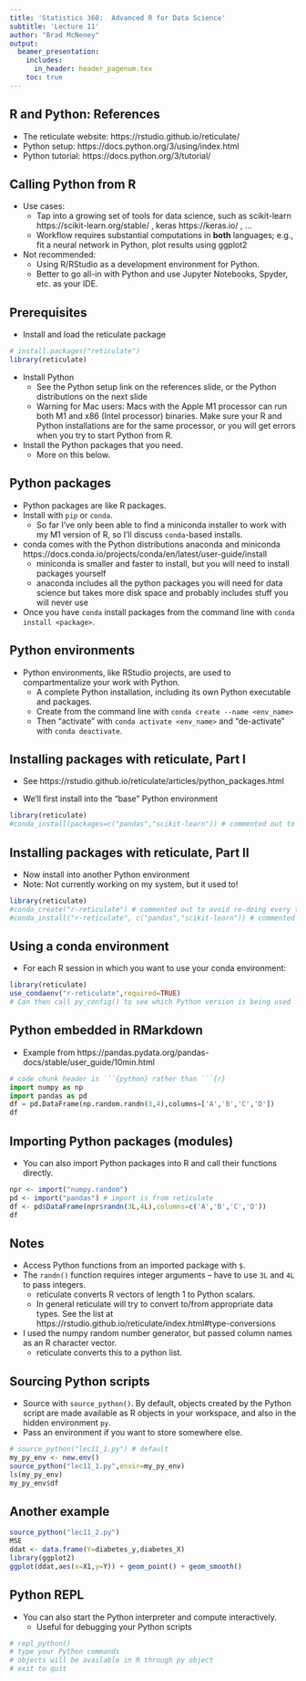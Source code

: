 ```yaml
---
title: 'Statistics 360:  Advanced R for Data Science'
subtitle: 'Lecture 11'
author: "Brad McNeney"
output: 
  beamer_presentation:
    includes:
      in_header: header_pagenum.tex
    toc: true
---
```


##  R and Python: References 

* The reticulate website: https://rstudio.github.io/reticulate/
* Python setup: https://docs.python.org/3/using/index.html
* Python tutorial: https://docs.python.org/3/tutorial/

## Calling Python from R 

* Use cases:
    * Tap into a growing set of tools for data science, such as
    scikit-learn https://scikit-learn.org/stable/ , keras https://keras.io/ ,
    ...
    * Workflow requires substantial computations in **both** languages;
    e.g., fit a neural network in Python, plot results using ggplot2

* Not recommended:
    * Using R/RStudio as a development environment for Python.
    * Better to go all-in with Python and use Jupyter Notebooks,
    Spyder, etc. as your IDE.

## Prerequisites

* Install and load the reticulate package

\small

```r
# install.packages("reticulate")
library(reticulate)
```

\normalsize

* Install Python
    * See the Python setup link on the references slide,
    or the Python distributions on the next slide
    * Warning for Mac users: Macs with the Apple M1
    processor can run both M1 and x86 (Intel processor)
    binaries. Make sure your R and Python installations 
    are for the same processor, or you will get errors 
    when you try to start Python from R.
* Install the Python packages that you need.
    * More on this below.
    
## Python packages

* Python packages are like R packages.
* Install with `pip` or `conda`.
    * So far I've only been able to find a miniconda installer
to work with my M1 version of R, so I'll discuss `conda`-based installs.
* conda comes with the Python distributions anaconda
and miniconda https://docs.conda.io/projects/conda/en/latest/user-guide/install
    * miniconda is smaller and faster to install, but you
    will need to install packages yourself
    * anaconda includes all the python packages you will 
    need for data science but takes more disk space and
    probably includes stuff you will never use
* Once you have `conda` install packages 
from the command line with `conda install <package>`.
    

## Python environments

* Python environments, like RStudio projects, are used to compartmentalize
your work with Python. 
    * A complete Python installation, including its own Python 
    executable and packages.
    * Create from the command line with `conda create --name <env_name>`
    * Then "activate" with `conda activate <env_name>` and 
    "de-activate" with `conda deactivate`.

## Installing packages with reticulate, Part I

* See
https://rstudio.github.io/reticulate/articles/python_packages.html

* We'll first install into the "base" Python environment

\footnotesize

```r
library(reticulate)
#conda_install(packages=c("pandas","scikit-learn")) # commented out to avoid re-doing
```

## Installing packages with reticulate, Part II

* Now install into another Python environment
* Note: Not currently working on my system, but it used to!

\footnotesize

```r
library(reticulate)
#conda_create("r-reticulate") # commented out to avoid re-doing every time I knit
#conda_install("r-reticulate", c("pandas","scikit-learn")) # commented out to avoid re-doing
```

## Using a conda environment

* For each R session in which you want to use your conda environment:

\small 

```r
library(reticulate)
use_condaenv("r-reticulate",required=TRUE)
# Can then call py_config() to see which Python version is being used
```


## Python embedded in RMarkdown

* Example from https://pandas.pydata.org/pandas-docs/stable/user_guide/10min.html

\small

```python
# code chunk header is ```{python} rather than ```{r}
import numpy as np
import pandas as pd
df = pd.DataFrame(np.random.randn(3,4),columns=['A','B','C','D'])
df
```


## Importing Python packages (modules)

* You can also import Python packages into R and call their functions
directly.

\small

```r
npr <- import("numpy.random") 
pd <- import("pandas") # import is from reticulate
df <- pd$DataFrame(npr$randn(3L,4L),columns=c('A','B','C','D'))
df
```

## Notes

* Access Python functions from an imported package with `$`.
* The `randn()` function requires integer arguments -- have to 
use `3L` and `4L` to pass integers.
    * reticulate converts R vectors of length 1 to Python scalars.
    * In general reticulate will try to convert to/from appropriate
    data types. See the list at https://rstudio.github.io/reticulate/index.html#type-conversions
* I used the numpy random number generator, but passed column names
as an R character vector.
    * reticulate converts this to a python list.


## Sourcing Python scripts

* Source with `source_python()`. By default,
objects created by the Python script are 
made available as R objects in your workspace,
and also in the hidden environment `py`.
* Pass an environment if you want to store somewhere
else.

\scriptsize

```r
# source_python("lec11_1.py") # default
my_py_env <- new.env()
source_python("lec11_1.py",envir=my_py_env)
ls(my_py_env)
my_py_env$df
```

## Another example

\tiny

```r
source_python("lec11_2.py")
MSE
ddat <- data.frame(Y=diabetes_y,diabetes_X)
library(ggplot2)
ggplot(ddat,aes(x=X1,y=Y)) + geom_point() + geom_smooth()
```

## Python REPL

* You can also start the Python interpreter and compute
interactively.
    * Useful for debugging your Python scripts

\small

```r
# repl_python()
# type your Python commands
# objects will be available in R through py object
# exit to quit
```

